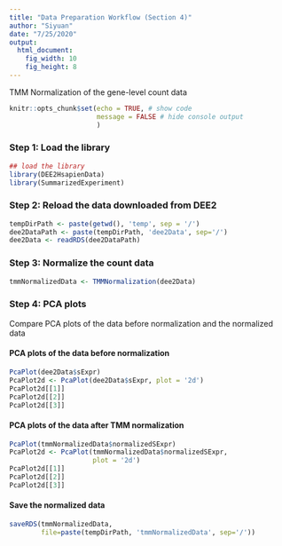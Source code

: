 ```yaml
---
title: "Data Preparation Workflow (Section 4)"
author: "Siyuan"
date: "7/25/2020"
output: 
  html_document:
    fig_width: 10
    fig_height: 8
---
```


TMM Normalization of the gene-level count data

```r
knitr::opts_chunk$set(echo = TRUE, # show code
                      message = FALSE # hide console output
                      )
```

### Step 1: Load the library
```r
## load the library
library(DEE2HsapienData)
library(SummarizedExperiment)
```

### Step 2: Reload the data downloaded from DEE2
```r
tempDirPath <- paste(getwd(), 'temp', sep = '/')
dee2DataPath <- paste(tempDirPath, 'dee2Data', sep='/')
dee2Data <- readRDS(dee2DataPath)
```

### Step 3: Normalize the count data 
```r
tmmNormalizedData <- TMMNormalization(dee2Data)
```

### Step 4: PCA plots
Compare PCA plots of the data before normalization and the normalized data

#### PCA plots of the data before normalization
```r
PcaPlot(dee2Data$sExpr)
PcaPlot2d <- PcaPlot(dee2Data$sExpr, plot = '2d')
PcaPlot2d[[1]]
PcaPlot2d[[2]]
PcaPlot2d[[3]]
```
#### PCA plots of the data after TMM normalization
```r
PcaPlot(tmmNormalizedData$normalizedSExpr)
PcaPlot2d <- PcaPlot(tmmNormalizedData$normalizedSExpr, 
                     plot = '2d')
PcaPlot2d[[1]]
PcaPlot2d[[2]]
PcaPlot2d[[3]]
```
#### Save the normalized data
```r
saveRDS(tmmNormalizedData, 
        file=paste(tempDirPath, 'tmmNormalizedData', sep='/'))
```